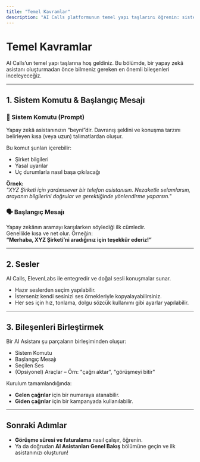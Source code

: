 ```yaml
---
title: "Temel Kavramlar"
description: "AI Calls platformunun temel yapı taşlarını öğrenin: sistem komutları, ses ayarları ve yapay zekâ asistanları."
---
```


# Temel Kavramlar

AI Calls’un temel yapı taşlarına hoş geldiniz. Bu bölümde, bir yapay zekâ asistanı oluşturmadan önce bilmeniz gereken en önemli bileşenleri inceleyeceğiz.

---

## 1. Sistem Komutu & Başlangıç Mesajı

### 🧠 Sistem Komutu (Prompt)

Yapay zekâ asistanınızın “beyni”dir. Davranış şeklini ve konuşma tarzını belirleyen kısa (veya uzun) talimatlardan oluşur.

Bu komut şunları içerebilir:

- Şirket bilgileri
- Yasal uyarılar
- Uç durumlarla nasıl başa çıkılacağı

**Örnek:**  
*"XYZ Şirketi için yardımsever bir telefon asistanısın. Nezaketle selamlarsın, arayanın bilgilerini doğrular ve gerektiğinde yönlendirme yaparsın."*

### 🗣️ Başlangıç Mesajı

Yapay zekânın aramayı karşılarken söylediği ilk cümledir.  
Genellikle kısa ve net olur. Örneğin:  
**“Merhaba, XYZ Şirketi’ni aradığınız için teşekkür ederiz!”**

---

## 2. Sesler

AI Calls, ElevenLabs ile entegredir ve doğal sesli konuşmalar sunar.

- Hazır seslerden seçim yapılabilir.
- İsterseniz kendi sesinizi ses örnekleriyle kopyalayabilirsiniz.
- Her ses için hız, tonlama, dolgu sözcük kullanımı gibi ayarlar yapılabilir.

---

## 3. Bileşenleri Birleştirmek

Bir AI Asistanı şu parçaların birleşiminden oluşur:

- Sistem Komutu  
- Başlangıç Mesajı  
- Seçilen Ses  
- (Opsiyonel) Araçlar – Örn: "çağrı aktar", "görüşmeyi bitir"

Kurulum tamamlandığında:

- **Gelen çağrılar** için bir numaraya atanabilir.
- **Giden çağrılar** için bir kampanyada kullanılabilir.

---

## Sonraki Adımlar

- **Görüşme süresi ve faturalama** nasıl çalışır, öğrenin.  
- Ya da doğrudan **AI Asistanları Genel Bakış** bölümüne geçin ve ilk asistanınızı oluşturun!
